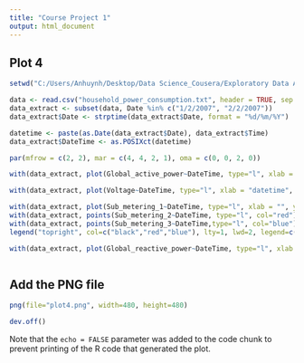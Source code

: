 ---
title: "Course Project 1"
output: html_document
---

## Plot 4


```{r }
setwd("C:/Users/Anhuynh/Desktop/Data Science_Cousera/Exploratory Data Analysis/Assignment")

data <- read.csv("household_power_consumption.txt", header = TRUE, sep = ";", quote = "\"", na.strings = "?", nrows = 2075259, check.names = TRUE)
data_extract <- subset(data, Date %in% c("1/2/2007", "2/2/2007"))
data_extract$Date <- strptime(data_extract$Date, format = "%d/%m/%Y")

datetime <- paste(as.Date(data_extract$Date), data_extract$Time)
data_extract$DateTime <- as.POSIXct(datetime)

par(mfrow = c(2, 2), mar = c(4, 4, 2, 1), oma = c(0, 0, 2, 0))

with(data_extract, plot(Global_active_power~DateTime, type="l", xlab = "", ylab = "Global Active Power (kilowatts)" ))

with(data_extract, plot(Voltage~DateTime, type="l", xlab = "datetime", ylab = "Voltage" ))

with(data_extract, plot(Sub_metering_1~DateTime, type="l", xlab = "", ylab = "Energy sub metering", col="black"))
with(data_extract, points(Sub_metering_2~DateTime, type="l", col="red"))
with(data_extract, points(Sub_metering_3~DateTime,type="l", col="blue"))
legend("topright", col=c("black","red","blue"), lty=1, lwd=2, legend=c("Sub_metering_1", "Sub_metering_2", "Sub_metering_3"))

with(data_extract, plot(Global_reactive_power~DateTime, type="l", xlab = "datetime", ylab = "Global_reactive_power" ))



```

## Add the PNG file


```{r }
png(file="plot4.png", width=480, height=480)

dev.off()
```

Note that the `echo = FALSE` parameter was added to the code chunk to prevent printing of the R code that generated the plot.
